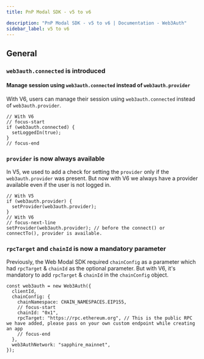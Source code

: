 ```yaml
---
title: PnP Modal SDK - v5 to v6

description: "PnP Modal SDK - v5 to v6 | Documentation - Web3Auth"
sidebar_label: v5 to v6
---
```


## General

### `web3auth.connected` is introduced

#### Manage session using `web3auth.connected` instead of `web3auth.provider`

With V6, users can manage their session using `web3auth.connected` instead of `web3auth.provider`.

```tsx
// With V6
// focus-start
if (web3auth.connected) {
  setLoggedIn(true);
}
// focus-end
```

### `provider` is now always available

In V5, we used to add a check for setting the `provider` only if the `web3auth.provider` was
present. But now with V6 we always have a provider available even if the user is not logged in.

```tsx
// With V5
if (web3auth.provider) {
  setProvider(web3auth.provider);
}
// With V6
// focus-next-line
setProvider(web3auth.provider); // before the connect() or connectTo(), provider is available.
```

### `rpcTarget` and `chainId` is now a mandatory parameter

Previously, the Web Modal SDK required `chainConfig` as a parameter which had `rpcTarget` &
`chainId` as the optional parameter. But with V6, it's mandatory to add `rpcTarget` & `chainId` in
the `chainConfig` object.

```tsx
const web3auth = new Web3Auth({
  clientId,
  chainConfig: {
    chainNamespace: CHAIN_NAMESPACES.EIP155,
    // focus-start
    chainId: "0x1",
    rpcTarget: "https://rpc.ethereum.org", // This is the public RPC we have added, please pass on your own custom endpoint while creating an app
    // focus-end
  },
  web3AuthNetwork: "sapphire_mainnet",
});
```
